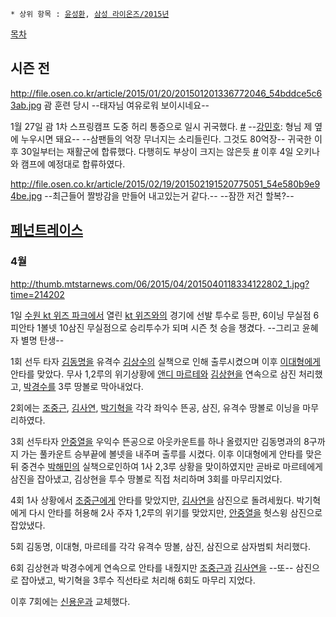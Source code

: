  * 상위 항목 : [[윤성환]], [[삼성 라이온즈/2015년]]

[[목차]]
== 시즌 전 ==
http://file.osen.co.kr/article/2015/01/20/201501201336772046_54bddce5c63ab.jpg
괌 훈련 당시 --태자님 여유로워 보이시네요--

1월 27일 괌 1차 스프링캠프 도중 허리 통증으로 일시 귀국했다. [http://sports.news.naver.com/sports/index.nhn?category=kbo&ctg=news&mod=read&office_id=241&article_id=0002326764&redirect=true #] --[[강민호]]: 형님 제 옆에 누우시면 돼요-- --삼팬들의 억장 무너지는 소리들린다. 그것도 80억장--
귀국한 이후 30일부터는 재활군에 합류했다. 다행히도 부상이 크지는 않은듯 [http://osen.mt.co.kr/article/G1110067257 #]
이후 4일 오키나와 캠프에 예정대로 합류하였다.

http://file.osen.co.kr/article/2015/02/19/201502191520775051_54e580b9e94be.jpg
--최근들어 짤방감을 만들어 내고있는거 같다.-- --잠깐 저건 할복?--


== [[페넌트레이스]] ==
=== 4월 ===
http://thumb.mtstarnews.com/06/2015/04/2015040118334122802_1.jpg?time=214202

1일 [[수원 kt 위즈 파크]]에서 열린 [[kt 위즈]]와의 경기에 선발 투수로 등판, 6이닝 무실점 6피안타 1볼넷 10삼진 무실점으로 승리투수가 되며 시즌 첫 승을 챙겼다. --그리고 윤혜자 별명 탄생--

1회 선두 타자 [[김동명]]을 유격수 [[김상수(타자)|김상수]]의 실책으로 인해 출루시켰으며 이후 [[이대형]]에게 안타를 맞았다. 무사 1,2루의 위기상황에 [[앤디 마르테]]와 [[김상현]]을 연속으로 삼진 처리했고, [[박경수]]를 3루 땅볼로 막아내었다.

2회에는 [[조중근]], [[김사연]], [[박기혁]]을 각각 좌익수 뜬공, 삼진, 유격수 땅볼로 이닝을 마무리하였다.

3회 선두타자 [[안중열]]을 우익수 뜬공으로 아웃카운트를 하나 올렸지만 김동명과의 8구까지 가는 풀카운트 승부끝에 볼넷을 내주며 출루를 시켰다. 이후 이대형에게 안타를 맞은 뒤 중견수 [[박해민]]의 실책으로인하여 1사 2,3루 상황을 맞이하였지만 곧바로 마르테에게 삼진을 잡아냈고, 김상현을 투수 땅볼로 직접 처리하며 3회를 마무리지었다.

4회 1사 상황에서 [[조중근]]에게 안타를 맞았지만, [[김사연]]을 삼진으로 돌려세웠다. 박기혁에게 다시 안타를 허용해 2사 주자 1,2루의 위기를 맞았지만, [[안중열]]을 헛스윙 삼진으로 잡았냈다.

5회 김동명, 이대형, 마르테를 각각 유격수 땅볼, 삼진, 삼진으로 삼자범퇴 처리했다.

6회 김상현과 박경수에게 연속으로 안타를 내줬지만 [[조중근]]과 [[김사연]]을 --또-- 삼진으로 잡아냈고, 박기혁을 3루수 직선타로 처리해 6회도 마무리 지었다.

이후 7회에는 [[신용운]]과 교체했다. 
